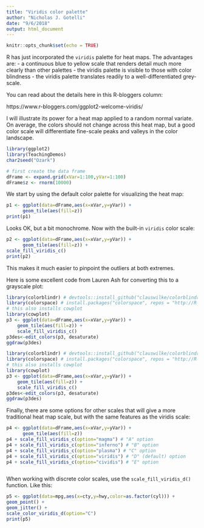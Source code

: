 ```yaml
---
title: "Viridis color palette"
author: "Nicholas J. Gotelli"
date: "9/6/2018"
output: html_document
---
```


```r
knitr::opts_chunk$set(echo = TRUE)
```

R has just incorporated the `viridis` palette for heat maps. The advantages are:
- a continuous blue to yellow scale that renders detail much more clearly than other palettes
- the viridis palette is visible to those with color blindness
- the viridis palette translates readily to a well-differentiated grey-scale.

You can read about the details here in this R-bloggers column:

https://www.r-bloggers.com/ggplot2-welcome-viridis/

I will illustrate its power for a heat map applied to a random normal variate. On average, the colors should not change across this heat map, but a good color scale will differentiate fine-scale peaks and valleys in the color landscape.

```r
library(ggplot2)
library(TeachingDemos)
char2seed("Ozark")

# first create the data frame
dFrame <- expand.grid(xVar=1:100,yVar=1:100)
dFrame$z <- rnorm(10000)
```

We start by using the default color palette for visualizing the heat map:

```r
p1 <- ggplot(data=dFrame,aes(x=xVar,y=yVar)) +
      geom_tile(aes(fill=z))
print(p1)
```

Looks OK, but a bit monochrome. Now with the built-in `viridis` color scale:

```r

p2 <- ggplot(data=dFrame,aes(x=xVar,y=yVar)) +
      geom_tile(aes(fill=z)) + 
scale_fill_viridis_c()
print(p2)
```

This makes it much easier to pinpoint the outliers at both extremes.

Here is some excellent code from Lauren Ash for converting this to a grayscale plot:

```r
library(colorblindr) # devtools::install_github("clauswilke/colorblindr")
library(colorspace) # install.packages("colorspace", repos = "http://R-Forge.R-project.org") --- colorblindr requires the development version
# this also installs cowplot 
library(cowplot)
p3 <- ggplot(data=dFrame,aes(x=xVar,y=yVar)) +
    geom_tile(aes(fill=z)) + 
    scale_fill_viridis_c() 
p3des<-edit_colors(p3, desaturate)
ggdraw(p3des)
```

```r
library(colorblindr) # devtools::install_github("clauswilke/colorblindr")
library(colorspace) # install.packages("colorspace", repos = "http://R-Forge.R-project.org") --- colorblindr requires the development version
# this also installs cowplot 
library(cowplot)
p3 <- ggplot(data=dFrame,aes(x=xVar,y=yVar)) +
    geom_tile(aes(fill=z)) + 
    scale_fill_viridis_c() 
p3des<-edit_colors(p3, desaturate)
ggdraw(p3des)
```


Finally, there are some options for other scales that will give a more traditional heat map scale, but with the same features as the viridis scale:

```r
p4 <- ggplot(data=dFrame,aes(x=xVar,y=yVar)) +
      geom_tile(aes(fill=z))  
p4 + scale_fill_viridis_c(option="magma") # "A" option
p4 + scale_fill_viridis_c(option="inferno") # "B" option
p4 + scale_fill_viridis_c(option="plasma") # "C" option
p4 + scale_fill_viridis_c(option="viridis") # "D" (default) option
p4 + scale_fill_viridis_c(option="cividis") # "E" option



```

When working with discrete color scales, use the `scale_fill_viridis_d()` function. Like this:

```r

p5 <- ggplot(data=mpg,aes(x=cty,y=hwy,color=as.factor(cyl))) +
geom_point() +
geom_jitter() +
scale_color_viridis_d(option="C")
print(p5)
```

